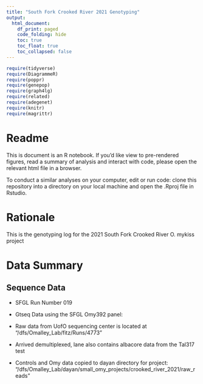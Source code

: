 ```yaml
---
title: "South Fork Crooked River 2021 Genotyping"
output:
  html_document:
    df_print: paged
    code_folding: hide
    toc: true
    toc_float: true
    toc_collapsed: false
---
```


```r
require(tidyverse)
require(DiagrammeR)
require(poppr)
require(genepop)
require(graph4lg)
require(related)
require(adegenet)
require(knitr)
require(magrittr)
```

# Readme

This is document is an R notebook. If you'd like view to pre-rendered figures, read a summary of analysis and interact with code, please open the relevant html file in a browser. 

To conduct a similar analyses on your computer, edit or run code: clone this repository into a directory on your local machine and open the .Rproj file in Rstudio.

# Rationale

This is the genotyping log for the 2021 South Fork Crooked River O. mykiss project

# Data Summary
## Sequence Data

- SFGL Run Number 019
- Gtseq Data using the SFGL Omy392 panel:  
- Raw data from UofO sequencing center is located at "/dfs/Omalley_Lab/fitz/Runs/4773"  
- Arrived demultiplexed, lane also contains albacore data from the Tal317 test  

- Controls and Omy data copied to dayan directory for project: "/dfs/Omalley_Lab/dayan/small_omy_projects/crooked_river_2021/raw_reads"  



